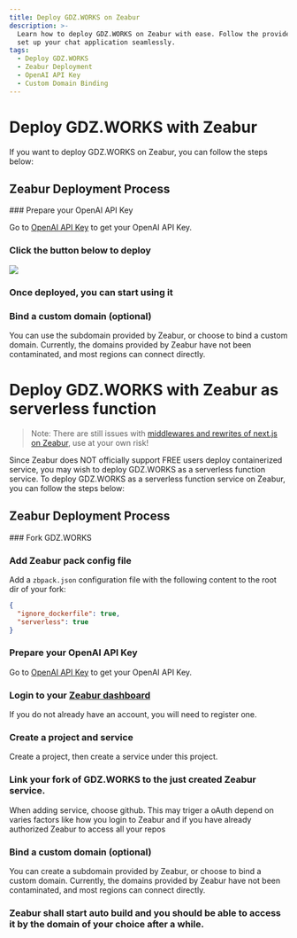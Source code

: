 ```yaml
---
title: Deploy GDZ.WORKS on Zeabur
description: >-
  Learn how to deploy GDZ.WORKS on Zeabur with ease. Follow the provided steps to
  set up your chat application seamlessly.
tags:
  - Deploy GDZ.WORKS
  - Zeabur Deployment
  - OpenAI API Key
  - Custom Domain Binding
---
```


# Deploy GDZ.WORKS with Zeabur

If you want to deploy GDZ.WORKS on Zeabur, you can follow the steps below:

## Zeabur Deployment Process

<Steps>
  ### Prepare your OpenAI API Key

  Go to [OpenAI API Key](https://platform.openai.com/account/api-keys) to get your OpenAI API Key.

  ### Click the button below to deploy

  [![][deploy-button-image]][deploy-link]

  ### Once deployed, you can start using it

  ### Bind a custom domain (optional)

  You can use the subdomain provided by Zeabur, or choose to bind a custom domain. Currently, the domains provided by Zeabur have not been contaminated, and most regions can connect directly.
</Steps>

# Deploy GDZ.WORKS with Zeabur as serverless function

> Note: There are still issues with [middlewares and rewrites of next.js on Zeabur](https://github.com/lobehub/lobe-chat/pull/2775?notification_referrer_id=NT_kwDOAdi2DrQxMDkyODQ4MDc2NTozMDk3OTU5OA#issuecomment-2146713899), use at your own risk!

Since Zeabur does NOT officially support FREE users deploy containerized service, you may wish to deploy GDZ.WORKS as a serverless function service. To deploy GDZ.WORKS as a serverless function service on Zeabur, you can follow the steps below:

## Zeabur Deployment Process

<Steps>
  ### Fork GDZ.WORKS

  ### Add Zeabur pack config file

  Add a `zbpack.json` configuration file with the following content to the root dir of your fork:

  ```json
  {
    "ignore_dockerfile": true,
    "serverless": true
  }
  ```

  ### Prepare your OpenAI API Key

  Go to [OpenAI API Key](https://platform.openai.com/account/api-keys) to get your OpenAI API Key.

  ### Login to your [Zeabur dashboard](https://dash.zeabur.com)

  If you do not already have an account, you will need to register one.

  ### Create a project and service

  Create a project, then create a service under this project.

  ### Link your fork of GDZ.WORKS to the just created Zeabur service.

  When adding service, choose github. This may triger a oAuth depend on varies factors like how you login to Zeabur and if you have already authorized Zeabur to access all your repos

  ### Bind a custom domain (optional)

  You can create a subdomain provided by Zeabur, or choose to bind a custom domain. Currently, the domains provided by Zeabur have not been contaminated, and most regions can connect directly.

  ### Zeabur shall start auto build and you should be able to access it by the domain of your choice after a while.
</Steps>

[deploy-button-image]: https://zeabur.com/button.svg
[deploy-link]: https://zeabur.com/templates/VZGGTI
